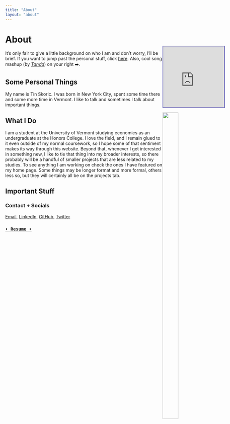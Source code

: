 ```yaml
---
title: "About"
layout: "about"
---
```


# About

<div style="float:right; margin-right: -194px; margin-top: -15px;">
<iframe style="border: 2px solid #605CB7; width: 194px; height: 194px;" src="https://bandcamp.com/EmbeddedPlayer/album=2526416630/size=large/bgcol=ffffff/linkcol=0687f5/minimal=true/transparent=true/" seamless><a href="https://tanda.bandcamp.com/album/mf-doom-x-tatsuro-yamashita">MF DOOM X TATSURO YAMASHITA by Tanda</a></iframe>
![](/about/_index_files/Profile2.png){width=50% height=50%}
</div>It's only fair to give a little background on who I am and don't worry, I'll be brief. If you want to jump past the personal stuff, click <a href="#Important">here</a>. Also, cool song mashup (by [*Tanda*](https://tanda.bandcamp.com)) on your right ➡️.
</br>

## Some Personal Things

My name is Tin Skoric. I was born in New York City, spent some time there and some more time in Vermont. I like to talk and sometimes I talk about important things.

## What I Do

I am a student at the University of Vermont studying economics as an undergraduate at the Honors College. I love the field, and I remain glued to it even outside of my normal coursework, so I hope some of that sentiment makes its way through this website. Beyond that, whenever I get interested in something new, I like to tie that thing into my broader interests, so there probably will be a handful of smaller projects that are less related to my studies. To see anything I am working on check the ones I have featured on my home page. Some things may be longer format and more formal, others less so, but they will certainly all be on the projects tab.

<h2 id="Important">Important Stuff</h2>

### Contact + Socials

<a href = "mailto: tinskoric.work@gmail.com">Email</a>,
<a href="https://www.linkedin.com/in/tin-skoric-0b6679188" target="_blank">LinkedIn</a>,
<a href="https://github.com/tinskoric" target="_blank">GitHub</a>,
<a href="https://twitter.com/tinskoric" target="_blank">Twitter</a>

### [``⬇️ Resume ⬇️``](/about/resume/)
